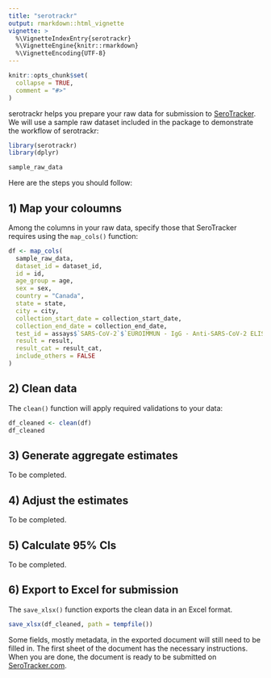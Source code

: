 ```yaml
---
title: "serotrackr"
output: rmarkdown::html_vignette
vignette: >
  %\VignetteIndexEntry{serotrackr}
  %\VignetteEngine{knitr::rmarkdown}
  %\VignetteEncoding{UTF-8}
---
```


```r
knitr::opts_chunk$set(
  collapse = TRUE,
  comment = "#>"
)
```

serotrackr helps you prepare your raw data for submission to [SeroTracker](https://serotracker.com){target="_blank"}. We will use a sample raw dataset included in the package to demonstrate the workflow of serotrackr:

```r
library(serotrackr)
library(dplyr)

sample_raw_data
```


Here are the steps you should follow:

## 1) Map your coloumns

Among the columns in your raw data, specify those that SeroTracker requires using the `map_cols()` function:

```r
df <- map_cols(
  sample_raw_data,
  dataset_id = dataset_id,
  id = id,
  age_group = age,
  sex = sex,
  country = "Canada",
  state = state,
  city = city,
  collection_start_date = collection_start_date,
  collection_end_date = collection_end_date,
  test_id = assays$`SARS-CoV-2`$`EUROIMMUN - IgG - Anti-SARS-CoV-2 ELISA IgG`,
  result = result,
  result_cat = result_cat,
  include_others = FALSE
)
```

## 2) Clean data

The `clean()` function will apply required validations to your data:

```r
df_cleaned <- clean(df)
df_cleaned
```

## 3) Generate aggregate estimates

To be completed.

## 4) Adjust the estimates

To be completed.

## 5) Calculate 95% CIs

To be completed.

## 6) Export to Excel for submission
The `save_xlsx()` function exports the clean data in an Excel format.

```r
save_xlsx(df_cleaned, path = tempfile())
```

Some fields, mostly metadata, in the exported document will still need to be filled in. The first sheet of the document has the necessary instructions. When you are done, the document is ready to be submitted on [SeroTracker.com](https://serotracker.com){target="_blank"}.
